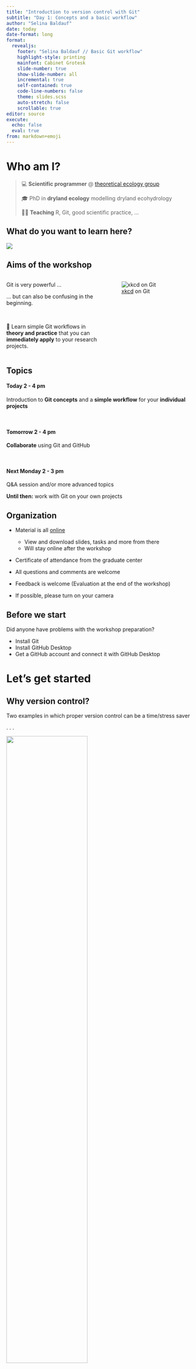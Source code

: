 ```yaml
---
title: "Introduction to version control with Git"
subtitle: "Day 1: Concepts and a basic workflow"
author: "Selina Baldauf"
date: today
date-format: long
format: 
  revealjs:
    footer: "Selina Baldauf // Basic Git workflow"
    highlight-style: printing
    mainfont: Cabinet Grotesk
    slide-number: true
    show-slide-number: all
    incremental: true
    self-contained: true
    code-line-numbers: false
    theme: slides.scss
    auto-stretch: false
    scrollable: true
editor: source
execute: 
  echo: false
  eval: true
from: markdown+emoji
---
```


# Who am I?

> 💻 **Scientific programmer** @ [theoretical ecology group](https://www.bcp.fu-berlin.de/biologie/arbeitsgruppen/botanik/ag_tietjen/index.html)
>
> 🎓 PhD in **dryland ecology** modelling dryland ecohydrology
> 
> 👩‍🏫 **Teaching** R, Git, good scientific practice, ...

## What do you want to learn here?

![](img/day1/who_are_you.png)

## Aims of the workshop

::: {.columns}

::: {.column width="50%"}

::: {.fragment}

Git is very powerful ...<br>

:::

::: {.fragment}

... but can also be confusing in the beginning.

:::

::: {.fragment}

&nbsp;&nbsp;

🎯 Learn simple Git workflows in **theory and practice** that you can **immediately apply** to your research projects.

:::

:::

::: {.column width="50%"}

![[xkcd](https://xkcd.com/1597/) on Git](https://imgs.xkcd.com/comics/git.png)

:::

:::

## Topics


#### Today 2 - 4 pm

Introduction to **Git concepts** and a **simple workflow** for your **individual projects**

<br> 

#### Tomorrow 2 - 4 pm

**Collaborate** using Git and GitHub

<br>

:::: {.fragment}

#### Next Monday 2 - 3 pm

Q&A session and/or more advanced topics

**Until then:** work with Git on your own projects

:::

## Organization

- Material is all [online](https://selinazitrone.GitHub.io/get-started-with-git/)
  - View and download slides, tasks and more from there
  - Will stay online after the workshop
  
- Certificate of attendance from the graduate center
  
- All questions and comments are welcome

- Feedback is welcome (Evaluation at the end of the workshop)

- If possible, please turn on your camera



## Before we start

Did anyone have problems with the workshop preparation?

:::{.nonincremental}
- Install Git
- Install GitHub Desktop
- Get a GitHub account and connect it with GitHub Desktop
:::

# Let's get started {.inverse}

## Why version control?

Two examples in which proper version control can be a time/stress saver

. . .

![](img/day1/motivation_time.png){fig-align="center" width=65%}

. . .

![](img/day1/motivation_collab.png){fig-align="center" width=66%}

## Version control with Git

- **Complete** and **long-term** history of every file in your project


- **Open source and free** to use version control software


- Quasi **standard** for software development


- A whole universe of **other software and services** around it

## Version control with Git

- For projects with mainly text files (e.g. code, markdown files, ...)

- Basic idea: Take snapshots (**commits**) of your project over time

. . .

![](img/day1/basic_idea.png)

- A project version controlled with Git is a Git **repository** (**repo**)

## Version control with Git

Git is a **distributed version control system**

:::{.columns}

:::{.column width="50%"}

:::{.fragment}

![](img/day1/distributed.png)

:::

:::

:::{.column width="50%"}

- Idea: many *local* repositories synced via one *remote* repo
- Everyone has a complete copy of the repo

:::

:::

## How to use Git

After you [installed it](https://www.atlassian.com/de/git/tutorials/install-git) there are different ways to interact with the software.

## How to use Git - Terminal

Using Git from the terminal

![](images/2023_06_15_git/git-init.png)

. . . 

:::{.columns}

:::{.column width="50%"}

:heavy_plus_sign: Most control<br>

:heavy_plus_sign: A lot of help/answers online<br>

:::

:::{.column width="50%"}

:::{.fragment}

:heavy_minus_sign: You need to use terminal :scream:<br>

:::

:::

:::

## How to use Git - Integrated GUIs

A Git GUI is integrated in most (all?) IDEs, e.g. R Studio, VS Code

![](img/day1/rstudio_vscode_git.png){fig-align="center" width=80%}

. . .

:::{.columns}

:::{.column width="50%"}

:heavy_plus_sign: Easy and intuitive <br>

:heavy_plus_sign: Stay inside IDE<br>

:::

:::{.column width="50%"}

:::{.fragment}

:heavy_minus_sign: Different for every program <br>

:::

:::

:::

## How to use Git - Standalone GUIs
  
Standalone Git GUI software, e.g. GitHub Desktop, Source Tree, ...

![](img/day1/GitHub_desktop.png){width=50% fig-align="center"}

. . .

:::{.columns}

:::{.column width="50%"}

:heavy_plus_sign: Easy and intuitive <br>

:heavy_plus_sign: Use for all projects <br>

:::

:::{.column width="50%"}

:::{.fragment}

:heavy_minus_sign: Switch programs to use Git <br>

:::

:::

:::

## How to use Git

#### Which one to choose?

- Depends on experience and taste
- You can mix methods because they are all interfaces to the same Git

:::{.fragment}

- We will use GitHub Desktop
  - Beginner-friendly, intuitive and convenient
  - Nice integration with GitHub

:::

:::{.fragment}

:::{.callout-tip}

Have a look at the [website](https://selinazitrone.GitHub.io/get-started-with-git/) where you find **How-To guides for the other methods** as well.

:::

:::

# The basic Git workflow {.inverse}

> `git init`, `git add`, `git commit`, `git push`

## Example

A cook book project to collect all my favorite recipes.

![](img/day1/basic_idea.png)

. . .

In real life this would be e.g. a data analysis project, your thesis in LaTex, 
a software project, ...

## Step 1: Initialize a Git repository

![](img/day1/0_init_concept_folder.png)

## Step 1: Initialize a Git repository

![](img/day1/1_init_concept_folder.png)

## Step 1: Initialize a Git repository

![](img/day1/1_init_explanation.png)


## Step 2: Add and modify files

Git detects any changes in the working directory

![](img/day1/2_modify_concept_folder.png)

## Step 2: Stage changes

Staging a file means to **list it for the next commit**.

![](img/day1/2_modify_concept_folder.png)

## Step 2: Stage changes

Staging a file means to **list it for the next commit**.

![](img/day1/2_add_concept_folder.png)

## Step 3: Commit changes

Commits are the snapshots of your project state

![](img/day1/2_after_add_concept.png)

## Step 3: Commit changes

Commits are the snapshots of your project state

![](img/day1/3_commit_concept_folder.png)

## Step 3: Commit changes

Changes are part of Git history and staging area is clear again 

![](img/day1/3_afterCommit_concept_folder.png)

## How to write good commit messages?

![[xkcd](https://xkcd.com/1296/) on commit messages](https://imgs.xkcd.com/comics/git_commit.png){fig-align="center" width=70%}

## How to write good commit messages?

:::{.columns}

:::{.column width="47%"}

:heavy_check_mark:

```md
Add pie recipe

This is my favorite pie in the world. 
The recipe comes from my grandfather and 
he learned it from his neighbor.
```

:::

:::{.column width="47%"}

:x:

```md
added a file.

This is really good.
```

:::

:::

See [here](https://cbea.ms/git-commit/) for more details but some general rules:

1. Limit summary line to 50 characters
2. Capitalize summary line
3. Do not end summary line with period
4. Use imperative mood in the subject line
5. Use the *Description* to explain **what** and **why**, not **how**

# Now you {.task-slide}
> Start your own cook book <br>
> Complete [Task 1 "Local repo"](https://selinazitrone.GitHub.io/get-started-with-git/sessions/01_intro_git.html#tasks) (10 - 15 min)

**Stay in the meeting** for the task.<br>
**Ask** if you are stuck. <br>
**Turn down/off volume** if you are disturbed. <br>

## The commit history

::: {layout="[[-1], [1], [-1]]" layout-valign="bottom"}

![](img/day1/commit_info_blank.png)

:::

## Step 4: Share changes with the remote repo

Use remote repos (on a server) to **synchronize**, **share** and **collaborate**

::: {.nonincremental}

- Remote repos can be **private** (you + collaborators) or
**public** (visible to anyone)

:::

![](img/day1/4_remote_concept.png){width=60% style="position: relative; bottom: -20px; left: 50%; transform: translateX(-50%);"}

## Step 4: Share changes with the remote repo

Use remote repos (on a server) to **synchronize**, **share** and **collaborate**

- Remote repos can be **private** (you + collaborators) or
**public** (visible to anyone)

![](img/day1/4_push_concept.png){width=60% style="position: relative; bottom: -20px; left: 50%; transform: translateX(-50%);"}

## Different remote repositories

- There are **commercial** and **self-hosted** options for your remote repositories
  - Commercial: GitHub, Gitlab, Bitbucket, ...
  - Self-hosted: Gitlab (maybe at your institution?)

- Please be aware of your institutional guidelines
  - Servers outside EU
  - Privacy rules might apply depending on type of data

## Make your repositories public

GitHub/Gitlab are a good way to publish and share your work.

. . .

&nbsp;

#### Advantages of publishing your code

- Others can build on your work
- Citations
- Reproducibility
- Get feedback

## Make your repositories public

You can increase the quality/complexity of your repo by

- Adding a nice README.md file
- [Connecting the repo with Zenodo to get a DOI](https://emilio-berti.GitHub.io/idiv-git-introduction/21-GitHub_zenodo/index.html)
- ...

. . . 

If you are interested, browse some nice GitHub repositories for inspiration (e.g.
[Git training repository](https://github.com/UnseenWizzard/git_training), [Computational notebooks](https://github.com/FellowsFreiesWissen/computational_notebooks), [Repo to publish code from a manuscript](https://github.com/AnneLew/Lewerentz-etal_2021_Macrophytes-DDG))


# Now you (10 min){.task-slide}

> Publish your cook book on GitHub <br>
> Checkout your repositories GitHub page (**Repository -> View on GitHub**)
> 5 min

## Summary of the basic steps

:::{.nonincremental}

- `git init`: Initialize a git repository
  - Adds a `.git` folder to your working directory
- `git add`: Add files to the staging area
  - This marks the files as being part of the next commit
- `git commit`: Take a snapshot of your current project version
  - Includes time stamp, commit message and information on the person who did the commit
- `git push`: Push new commits to the remote repository
  - Sync your local project version with the remote e.g. on GitHub

:::

# Undo things {.inverse}

> `git revert`

## Revert changes

- Use `git revert` to revert specific commits
- This does not delete the commit, it creates a **new commit that undoes a previous commit**
  - It's a safe way to undo commited changes

. . .

![](img/day1/commit_history_after_revert.png){width=90%}

# Now you (5 min) {.task-slide}

> Revert a commit from your cook book



# Thanks for your attention {.inverse}

> Questions?

# Go back in time {.inverse}

> `git checkout`

## Checkout a previous commit

Take your work space back in time temporarily with `git checkout`

. . .

![](img/day1/commit_history_head.png){width=85%}

. . .

![](img/day1/commit_history_checkout.png){width=85%}


# Ignoring files with `.gitignore` {.inverse}

## Ignore files with `.gitignore`

::: {.nonincremental}

- Useful to ignore e.g.
  - Compiled code and build directories
  - Log files 
  - Hidden system files
  - Personal IDE config files
  - ...
  
:::

## Ignore files with `.gitignore`


- Create a file with the name `.gitignore` in working directory

- Add all files and directories you want to ignore to the `.gitignore` file


#### Example

```md
*.html    # ignore all .html files
*.pdf     # ignore all .pdf files

debug.log # ignore the file debug.log

build/    # ignore all files in subdirectory build
```

See [here](https://www.atlassian.com/git/tutorials/saving-changes/gitignore) for more ignore patterns that you can use.

## Preparation for tomorrow

- Tomorow we have teams of 2
- Collaborate on the cook book of your team mate

## Preparation for tomorrow

::: {.nonincremental}
1. Enter your GitHub Account Name and the link to your repo [here](https://docs.google.com/spreadsheets/d/1tNwDnfKM84gI-Xd5myr4gbRRJeRGBvAuAr4YjOy-M-o/edit?usp=sharing)

:::


## Preparation for tomorrow

:::{.nonincremental}
1. Enter your GitHub Account Name and the link to your repo [here](https://docs.google.com/spreadsheets/d/1tNwDnfKM84gI-Xd5myr4gbRRJeRGBvAuAr4YjOy-M-o/edit?usp=sharing)
2. Look for the GitHub Name of your team mate and add them as a collaborator to your repository

:::

![](../how-tos/img/gh_add_collaborator.png){width=68% fig-align="center"}

## Preparation for tomorrow

:::{.nonincremental}
1. Enter your GitHub Account Name and the link to your repo [here](https://docs.google.com/spreadsheets/d/1tNwDnfKM84gI-Xd5myr4gbRRJeRGBvAuAr4YjOy-M-o/edit?usp=sharing)
2. Look for the GitHub Name of your team mate and add them as a collaborator to your repository
3. Accept the invitation of your team mate to their repository 
  - You will get an Email or you can do it on GitHub

:::